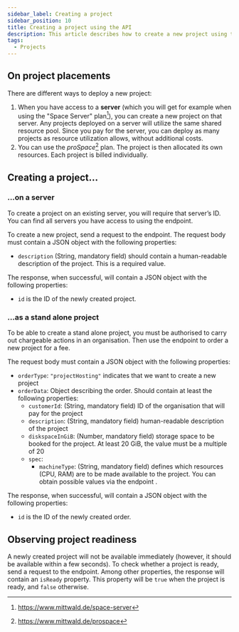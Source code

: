 ```yaml
---
sidebar_label: Creating a project
sidebar_position: 10
title: Creating a project using the API
description: This article describes how to create a new project using the mStudio API in various deployment scenarios.
tags:
  - Projects
---
```



## On project placements

There are different ways to deploy a new project:

1. When you have access to a **server** (which you will get for example when using the "Space Server" plan[^1]), you can create a new project on that server. Any projects deployed on a server will utilize the same shared resource pool. Since you pay for the server, you can deploy as many projects as resource utilization allows, without additional costs.
2. You can use the _proSpace_[^2] plan. The project is then allocated its own resources. Each project is billed individually.

## Creating a project…

### …on a server

To create a project on an existing server, you will require that server’s ID. You can find all servers you have access to using the <OperationLink  operation="project-list-servers" /> endpoint.

To create a new project, send a request to the <OperationLink operation="project-create-project" /> endpoint. The request body must contain a JSON object with the following properties:

- `description` (String, mandatory field) should contain a human-readable description of the project. This is a required value.

The response, when successful, will contain a JSON object with the following properties:

- `id` is the ID of the newly created project.

<OperationHint operation="project-create-project" />

### ...as a stand alone project

To be able to create a stand alone project, you must be authorised to carry out chargeable actions in an organisation. Then use the endpoint <OperationLink operation="order-create-order" /> to order a new project for a fee.

The request body must contain a JSON object with the following properties:

- `orderType`: `"projectHosting"` indicates that we want to create a new project
- `orderData`: Object describing the order. Should contain at least the following properties:
  - `customerId`: (String, mandatory field) ID of the organisation that will pay for the project
  - `description`: (String, mandatory field) human-readable description of the project
  - `diskspaceInGiB`: (Number, mandatory field) storage space to be booked for the project. At least 20 GiB, the value must be a multiple of 20
  - `spec`:
    - `machineType`: (String, mandatory field) defines which resources (CPU, RAM) are to be made available to the project. You can obtain possible values via the endpoint <OperationLink operation="article-list-articles" />.

The response, when successful, will contain a JSON object with the following properties:

- `id` is the ID of the newly created order.

<OperationHint operation="order-create-order" />

## Observing project readiness

A newly created project will not be available immediately (however, it should be available within a few seconds). To check whether a project is ready, send a request to the <OperationLink operation="project-get-project" /> endpoint. Among other properties, the response will contain an `isReady` property. This property will be `true` when the project is ready, and `false` otherwise.

<OperationHint tag="Project" operation="project-get-project" />

[^1]: https://www.mittwald.de/space-server
[^2]: https://www.mittwald.de/prospace
